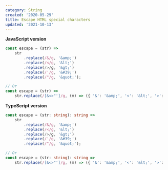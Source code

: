 ```yaml
---
category: String
created: '2020-05-29'
title: Escape HTML special characters
updated: '2021-10-13'
---
```


**JavaScript version**

```js escape.js
const escape = (str) =>
    str
        .replace(/&/g, '&amp;')
        .replace(/</g, '&lt;')
        .replace(/>/g, '&gt;')
        .replace(/'/g, '&#39;')
        .replace(/"/g, '&quot;');

// Or
const escape = (str) =>
    str.replace(/[&<>"']/g, (m) => ({ '&': '&amp;', '<': '&lt;', '>': '&gt;', '"': '&quot;', "'": '&#39;' }[m]));
```

**TypeScript version**

```ts escape.ts
const escape = (str: string): string =>
    str
        .replace(/&/g, '&amp;')
        .replace(/</g, '&lt;')
        .replace(/>/g, '&gt;')
        .replace(/'/g, '&#39;')
        .replace(/"/g, '&quot;');

// Or
const escape = (str: string): string =>
    str.replace(/[&<>"']/g, (m) => ({ '&': '&amp;', '<': '&lt;', '>': '&gt;', '"': '&quot;', "'": '&#39;' }[m]));
```
